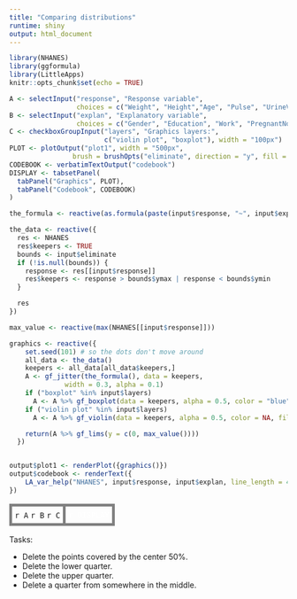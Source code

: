 ```yaml
---
title: "Comparing distributions"
runtime: shiny
output: html_document
---
```


```r
library(NHANES)
library(ggformula)
library(LittleApps)
knitr::opts_chunk$set(echo = TRUE)
```


```r
A <- selectInput("response", "Response variable",
                 choices = c("Weight", "Height","Age", "Pulse", "UrineVol1", "BMI", "Poverty", "Testosterone"), width = "100px")
B <- selectInput("explan", "Explanatory variable",
                 choices = c("Gender", "Education", "Work", "PregnantNow", "SmokeNow", "Depressed", "AgeDecade", "HardDrugs", "SexOrientation"), width = "100px")
C <- checkboxGroupInput("layers", "Graphics layers:",
                        c("violin plot", "boxplot"), width = "100px")
PLOT <- plotOutput("plot1", width = "500px",
                brush = brushOpts("eliminate", direction = "y", fill = NA))
CODEBOOK <- verbatimTextOutput("codebook")
DISPLAY <- tabsetPanel(
  tabPanel("Graphics", PLOT),
  tabPanel("Codebook", CODEBOOK)
)

```

```r
the_formula <- reactive(as.formula(paste(input$response, "~", input$explan)))

the_data <- reactive({
  res <- NHANES
  res$keepers <- TRUE
  bounds <- input$eliminate
  if (!is.null(bounds)) {
    response <- res[[input$response]]
    res$keepers <- response > bounds$ymax | response < bounds$ymin
  }

  res
})

max_value <- reactive(max(NHANES[[input$response]]))

graphics <- reactive({
    set.seed(101) # so the dots don't move around
    all_data <- the_data()
    keepers <- all_data[all_data$keepers,]
    A <- gf_jitter(the_formula(), data = keepers,
              width = 0.3, alpha = 0.1)
    if ("boxplot" %in% input$layers)
      A <- A %>% gf_boxplot(data = keepers, alpha = 0.5, color = "blue", fill = NA)
    if ("violin plot" %in% input$layers)
      A <- A %>% gf_violin(data = keepers, alpha = 0.5, color = NA, fill = "green")

    return(A %>% gf_lims(y = c(0, max_value())))
  })


output$plot1 <- renderPlot({graphics()})
output$codebook <- renderText({
    LA_var_help("NHANES", input$response, input$explan, line_length = 40L)
})
```

<table><tr><td class="control">`r A` `r B` `r C`</td><td class="plot">`r DISPLAY`</td></tr></table>



<style type="text/css">
td.control {
  border:5px solid gray;
  border-radius:10px;
  padding: 5px;
  vertical-align: top;
}
td.plot {
  border:5px solid gray;
  padding: 5px;
  border-radius:10px;
  color: white;
}

</style>




Tasks:

* Delete the points covered by the center 50%.
* Delete the lower quarter.
* Delete the upper quarter.
* Delete a quarter from somewhere in the middle.

